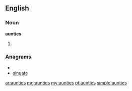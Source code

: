 ==English==

===Noun===
'''aunties'''

#{{plural of|auntie}}

===Anagrams===
* {{alphagram|aeinstu}}
* [[sinuate#English|sinuate]]

[[ar:aunties]]
[[mg:aunties]]
[[my:aunties]]
[[pt:aunties]]
[[simple:aunties]]
